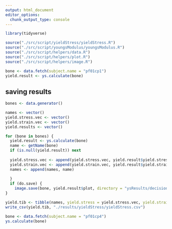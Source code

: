 ```yaml
---
output: html_document
editor_options: 
  chunk_output_type: console
---
```


```r
library(tidyverse)

source("./src/script/yieldStress/yieldStress.R")
source("./src/script/youngsModulus/youngsModulus.R")
source("./src/script/helpers/data.R")
source("./src/script/helpers/plot.R")
source("./src/script/helpers/image.R")
```


```r
bone <- data.fetch(subject.name = "pf01cp1")
yield.result <- ys.calculate(bone)
```


## saving results
```r
bones <- data.generator()
```

```r
names <- vector()
yield.stress.vec <- vector()
yield.strain.vec <- vector()
yield.results <- vector()
```

```r
for (bone in bones) {
  yield.result <- ys.calculate(bone)
  name <- getName(bone)
  if (is.null(yield.result)) next
  
  yield.stress.vec <- append(yield.stress.vec, yield.result$yield.stress)
  yield.strain.vec <- append(yield.strain.vec, yield.result$yield.strain)
  names <- append(names, name)
  
  }
  if (do.save) {
    image.save(bone, yield.result$plot, directory = "ysResults/decisions")
}

```

```r
yield.tib <- tibble(names, yield.stress = yield.stress.vec, yield.strain = yield.strain.vec)
write_csv(yield.tib, "./results/yieldStress/yieldStress.csv")
```


```r
bone <- data.fetch(subject.name = "pf01cp4")
ys.calculate(bone)
```

